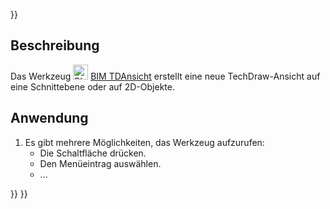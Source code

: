 <languages/>
{{UnfinishedDocu{{#translation:}}}}

{{Docnav/de
|[[BIM_TDPage/de|TDBlatt]]
|[[BIM_Shape2DView/de|Form2DAnsicht]]
|[[BIM_Workbench/de|BIM]]
|IconR=BIM_TDPage.svg
|IconR=BIM_Shape2DView.svg
|IconC=Workbench_BIM.svg
}}

{{GuiCommand/de
|Name=BIM TDView
|Name/de=BIM TDAnsicht
|MenuLocation=Beschriftung → View
|Workbenches=[[BIM_Workbench/de|BIM]]
|Shortcut=ohne
|Version=1.0
|SeeAlso=
}}

<span id="Description"></span>
==Beschreibung==

Das Werkzeug [[Image:BIM_TDView.svg|24px]] [[BIM_TDView/de|BIM TDAnsicht]] erstellt eine neue TechDraw-Ansicht auf eine Schnittebene oder auf 2D-Objekte.

<span id="Usage"></span>
==Anwendung==

# Es gibt mehrere Möglichkeiten, das Werkzeug aufzurufen:
#* Die Schaltfläche {{Button|[[Image:BIM_TDView.svg|16px]] [[BIM_TDView|View]]}} drücken.
#* Den Menüeintrag {{MenuCommand|Beschriftung → [[Image:BIM_TDView.svg|16px]] View}} auswählen.
#* ...


{{Docnav/de
|[[BIM_TDPage/de|TDBlatt]]
|[[BIM_Shape2DView/de|Form2DAnsicht]]
|[[BIM_Workbench/de|BIM]]
|IconR=BIM_TDPage.svg
|IconR=BIM_Shape2DView.svg
|IconC=Workbench_BIM.svg
}}

{{BIM_Tools_navi{{#translation:}}}}
{{Userdocnavi{{#translation:}}}}